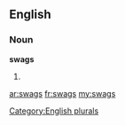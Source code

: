 ==English==

===Noun===
'''swags'''

# {{plural of|[[swag]]}}

[[Category:English plurals]]

[[ar:swags]]
[[fr:swags]]
[[my:swags]]